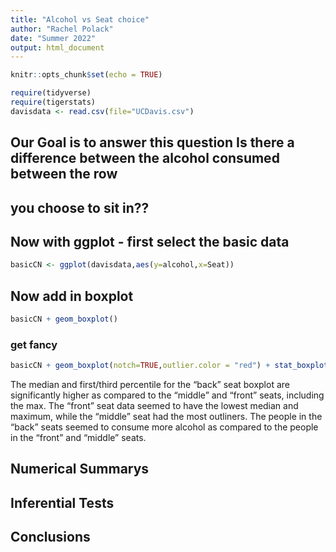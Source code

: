 ```yaml
---
title: "Alcohol vs Seat choice"
author: "Rachel Polack"
date: "Summer 2022"
output: html_document
---
```


```r
knitr::opts_chunk$set(echo = TRUE)
```

```r
require(tidyverse)
require(tigerstats)
davisdata <- read.csv(file="UCDavis.csv")
```
## Our Goal is to answer this question Is there a difference between the alcohol consumed between the row
## you choose to sit in??

## Now with ggplot - first select the basic data

```r
basicCN <- ggplot(davisdata,aes(y=alcohol,x=Seat))
```
## Now add in boxplot

```r
basicCN + geom_boxplot()
```
  
  
### get fancy  

```r
basicCN + geom_boxplot(notch=TRUE,outlier.color = "red") + stat_boxplot(geom ='errorbar') + labs(title="Fancy notch boxplot \n with 2 lines")
```

The median and first/third percentile for the "back" seat boxplot are significantly higher as compared to the "middle" and "front" seats, including the max. The "front" seat data seemed to have the lowest median and maximum, while the "middle" seat had the most outliners. The people in the "back" seats seemed to consume more alcohol as compared to the people in the "front" and "middle" seats.

## Numerical Summarys 

## Inferential Tests

## Conclusions


